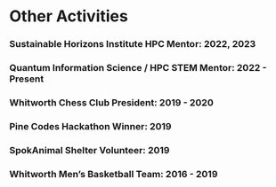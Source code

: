 # Other Activities

### Sustainable Horizons Institute HPC Mentor: 2022, 2023
### Quantum Information Science / HPC STEM Mentor: 2022 - Present
### Whitworth Chess Club President: 2019 - 2020
### Pine Codes Hackathon Winner: 2019
### SpokAnimal Shelter Volunteer: 2019
### Whitworth Men's Basketball Team: 2016 - 2019
